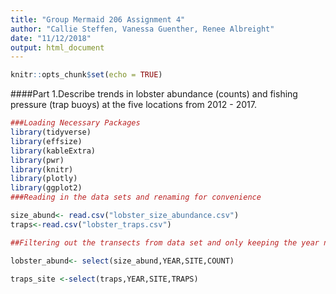 ```yaml
---
title: "Group Mermaid 206 Assignment 4"
author: "Callie Steffen, Vanessa Guenther, Renee Albreight"
date: "11/12/2018"
output: html_document
---
```


```r
knitr::opts_chunk$set(echo = TRUE)
```

####Part 1.Describe trends in lobster abundance (counts) and fishing pressure (trap buoys) at the five locations from 2012 - 2017. 

```r
###Loading Necessary Packages
library(tidyverse)
library(effsize)
library(kableExtra)
library(pwr)
library(knitr)
library(plotly)
library(ggplot2)
###Reading in the data sets and renaming for convenience

size_abund<- read.csv("lobster_size_abundance.csv")
traps<-read.csv("lobster_traps.csv")

##Filtering out the transects from data set and only keeping the year not month

lobster_abund<- select(size_abund,YEAR,SITE,COUNT)

traps_site <-select(traps,YEAR,SITE,TRAPS)


```

